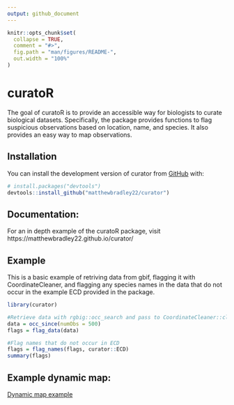 ```yaml
---
output: github_document
---
```


<!-- README.md is generated from README.Rmd. Please edit that file -->

```r
knitr::opts_chunk$set(
  collapse = TRUE,
  comment = "#>",
  fig.path = "man/figures/README-",
  out.width = "100%"
)
```

# curatoR

<!-- badges: start -->
<!-- badges: end -->

The goal of curatoR is to provide an accessible way for biologists to curate biological datasets.
Specifically, the package provides functions to flag suspicious observations based on location,
name, and species. It also provides an easy way to map observations.

## Installation

You can install the development version of curator from [GitHub](https://github.com/) with:

``` r
# install.packages("devtools")
devtools::install_github("matthewbradley22/curator")
```


## Documentation:

For an in depth example of the curatoR package, visit https://matthewbradley22.github.io/curator/

## Example

This is a basic example of retriving data from gbif, flagging it with CoordinateCleaner, and flagging any species names in the data that do not occur in the example ECD provided in the package.

```r
library(curator)

#Retrieve data with rgbig::occ_search and pass to CoordinateCleaner::clean_coordinates
data = occ_since(numObs = 500)
flags = flag_data(data)
```

```r
#Flag names that do not occur in ECD
flags = flag_names(flags, curator::ECD)
summary(flags)
```

## Example dynamic map:

[Dynamic map example](https://matthewbradley22.github.io/curator/curatorExample.html){target="_blank"}

